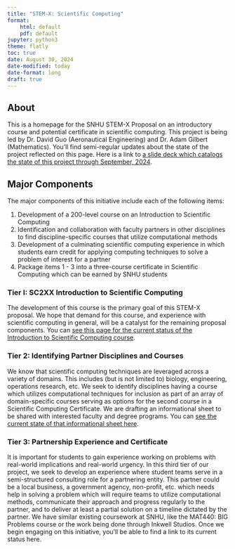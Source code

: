 ```yaml
---
title: "STEM-X: Scientific Computing"
format: 
    html: default
    pdf: default
jupyter: python3
theme: flatly
toc: true
date: August 30, 2024
date-modified: today
date-format: long
draft: true
---
```


## About

This is a homepage for the SNHU STEM-X Proposal on an introductory course and potential certificate in scientific computing. This project is being led by Dr. David Guo (Aeronautical Engineering) and Dr. Adam Gilbert (Mathematics). You'll find semi-regular updates about the state of the project reflected on this page. Here is a link to [a slide deck which catalogs the state of this project through September, 2024](https://agmath.github.io/ScientificComputingCourse/Fall24_CheckInSlides.html).
 
## Major Components

The major components of this initiative include each of the following items:

1. Development of a 200-level course on an Introduction to Scientific Computing
2. Identification and collaboration with faculty partners in other disciplines to find discipline-specific courses that utilize computational methods
3. Development of a culminating scientific computing experience in which students earn credit for applying computing techniques to solve a problem of interest for a partner
4. Package items 1 - 3 into a three-course certificate in Scientific Computing which can be earned by SNHU students

### Tier I: SC2XX Introduction to Scientific Computing

The development of this course is the primary goal of this STEM-X proposal. We hope that demand for this course, and experience with scientific computing in general, will be a catalyst for the remaining proposal components. You can [see this page for the current status of the Introduction to Scientific Computing course](https://agmath.github.io/ScientificComputingCourse/IntroSciComputing.html).

### Tier 2: Identifying Partner Disciplines and Courses

We know that scientific computing techniques are leveraged across a variety of domains. This includes (but is not limited to) biology, engineering, operations research, etc. We seek to identify disciplines having a course which utilizes computational techniques for inclusion as part of an array of domain-specific courses serving as options for the second course in a Scientific Computing Certificate. We are drafting an informational sheet to be shared with interested faculty and degree programs. You can [see the current state of that informational sheet here](https://agmath.github.io/ScientificComputingCourse/information_sheet.html).

### Tier 3: Partnership Experience and Certificate

It is important for students to gain experience working on problems with real-world implications and real-world urgency. In this third tier of our project, we seek to develop an experience where student teams serve in a semi-structured consulting role for a partnering entity. This partner could be a local business, a government agency, non-profit, etc. which needs help in solving a problem which will require teams to utilize computational methods, communicate their approach and progress regularly to the partner, and to deliver at least a partial solution on a timeline dictated by the partner. We have similar existing coursework at SNHU, like the MAT440: BIG Problems course or the work being done through Inkwell Studios. Once we begin engaging on this initiative, you'll be able to find a link to its current status here.